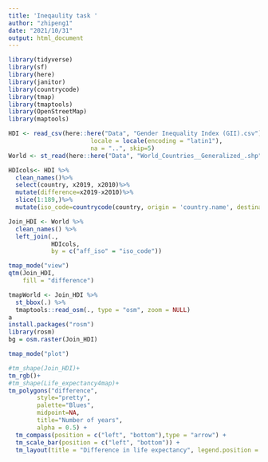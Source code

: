 ```yaml
---
title: 'Ineqaulity task '
author: "zhipeng1"
date: "2021/10/31"
output: html_document 
---
```


```r
library(tidyverse)
library(sf)
library(here)
library(janitor)
library(countrycode)
library(tmap)
library(tmaptools)
library(OpenStreetMap)
library(maptools)
```

```r
HDI <- read_csv(here::here("Data", "Gender Inequality Index (GII).csv"),
                       locale = locale(encoding = "latin1"),
                       na = "..", skip=5)
World <- st_read(here::here("Data", "World_Countries__Generalized_.shp"))

```

```r
HDIcols<- HDI %>%
  clean_names()%>%
  select(country, x2019, x2010)%>%
  mutate(difference=x2019-x2010)%>%
  slice(1:189,)%>%
  mutate(iso_code=countrycode(country, origin = 'country.name', destination = 'iso2c'))
```


```r
Join_HDI <- World %>% 
  clean_names() %>%
  left_join(., 
            HDIcols,
            by = c("aff_iso" = "iso_code"))


```

```r
tmap_mode("view")
qtm(Join_HDI, 
    fill = "difference")
```

```r

tmapWorld <- Join_HDI %>%
  st_bbox(.) %>% 
  tmaptools::read_osm(., type = "osm", zoom = NULL)
a
install.packages("rosm")
library(rosm)
bg = osm.raster(Join_HDI)

tmap_mode("plot")

#tm_shape(Join_HDI)+
tm_rgb()+
#tm_shape(Life_expectancy4map)+ 
tm_polygons("difference", 
        style="pretty",
        palette="Blues",
        midpoint=NA,
        title="Number of years",
        alpha = 0.5) + 
  tm_compass(position = c("left", "bottom"),type = "arrow") + 
  tm_scale_bar(position = c("left", "bottom")) +
  tm_layout(title = "Difference in life expectancy", legend.position = c("right", "bottom"))
```

